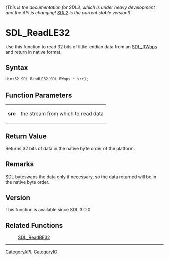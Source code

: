 ====== (This is the documentation for SDL3, which is under heavy development and the API is changing! [https://wiki.libsdl.org/ SDL2] is the current stable version!) ======
= SDL_ReadLE32 =

Use this function to read 32 bits of little-endian data from an [[SDL_RWops]] and return in native format.

== Syntax ==

<syntaxhighlight lang='c'>
Uint32 SDL_ReadLE32(SDL_RWops * src);
</syntaxhighlight>

== Function Parameters ==

{|
|'''src'''
|the stream from which to read data
|}

== Return Value ==

Returns 32 bits of data in the native byte order of the platform.

== Remarks ==

SDL byteswaps the data only if necessary, so the data returned will be in
the native byte order.

== Version ==

This function is available since SDL 3.0.0.

== Related Functions ==

:[[SDL_ReadBE32]]

----
[[CategoryAPI]], [[CategoryIO]]


